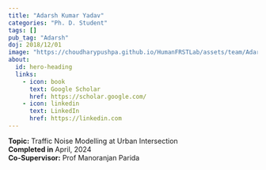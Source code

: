 ```yaml
---
title: "Adarsh Kumar Yadav"
categories: "Ph. D. Student"
tags: []
pub_tag: "Adarsh"
doj: 2018/12/01
image: "https://choudharypushpa.github.io/HumanFRSTLab/assets/team/Adarsh.jpg"
about:
  id: hero-heading
  links:
    - icon: book
      text: Google Scholar
      href: https://scholar.google.com/
    - icon: linkedin
      text: LinkedIn
      href: https://linkedin.com
---
```


:::{#hero-heading}

**Topic:** Traffic Noise Modelling at Urban Intersection
 <br>
**Completed in** April, 2024 <br>
**Co-Supervisor:** Prof Manoranjan Parida
:::


